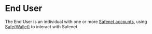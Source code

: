 # End User

The End User is an individual with one or more [Safenet accounts](safenet-account.mdx), using [Safe\{Wallet\}](https://app.safe.global/welcome) to interact with Safenet.

